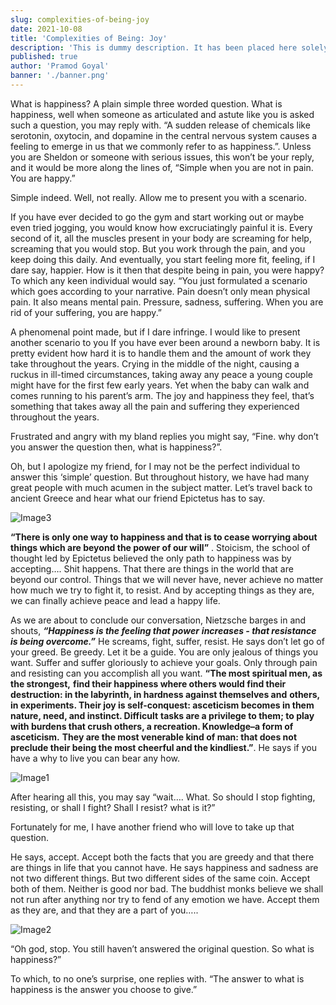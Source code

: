 ```yaml
---
slug: complexities-of-being-joy
date: 2021-10-08
title: 'Complexities of Being: Joy'
description: 'This is dummy description. It has been placed here solely to demonstrate the look and feel of finished, typeset text.'
published: true
author: 'Pramod Goyal'
banner: './banner.png'
---
```


What is happiness? A plain simple three worded question. What is happiness, well when someone as articulated
and astute like you is asked such a question, you may reply with. “A sudden release of chemicals like serotonin,
oxytocin, and dopamine in the central nervous system causes a feeling to emerge in us that we commonly refer 
to as happiness.”. Unless you are Sheldon or someone with serious issues, this won’t be your reply, and it would 
be more along the lines of, “Simple when you are not in pain. You are happy.” 

Simple indeed. Well, not really. Allow me to present you with a scenario.

If you have ever decided to go the gym and start working out or maybe even tried jogging, you would know how 
excruciatingly painful it is. Every second of it, all the muscles present in your body are screaming for help, 
screaming that you would stop. But you work through the pain, and you keep doing this daily. And eventually, you 
start feeling more fit, feeling, if I dare say, happier. How is it then that despite being in pain, you were happy? 
To which any keen individual would say. “You just formulated a scenario which goes according to your narrative. Pain 
doesn’t only mean physical pain. It also means mental pain. Pressure, sadness, suffering. When you are rid of your 
suffering, you are happy.”

A phenomenal point made, but if I dare infringe. I would like to present another scenario to you If you have ever 
been around a newborn baby. It is pretty evident how hard it is to handle them and the amount of work they take 
throughout the years. Crying in the middle of the night, causing a ruckus in ill-timed circumstances, taking away 
any peace a young couple might have for the first few early years. Yet when the baby can walk and comes running to 
his parent’s arm. The joy and happiness they feel, that’s something that takes away all the pain and suffering they 
experienced throughout the years.

Frustrated and angry with my bland replies you might say, “Fine. why don’t you answer the question then, 
what is happiness?”.

Oh, but I apologize my friend, for I may not be the perfect individual to answer this ‘simple’ question. But 
throughout history, we have had many great people with much acumen in the subject matter. Let’s travel back to 
ancient Greece and hear what our friend Epictetus has to say.

![Image3](./image3.jpg)

**“There is only one way to happiness and that is to cease worrying about things which are beyond the power of our will”**
. Stoicism, the school of thought led by Epictetus believed the only path to happiness was by accepting…. 
Shit happens. That there are things in the world that are beyond our control. Things that we will never have, 
never achieve no matter how much we try to fight it, to resist. And by accepting things as they are, we can finally 
achieve peace and lead a happy life. 

As we are about to conclude our conversation, Nietzsche barges in and shouts, **_“Happiness is the feeling that power_**
**_increases - that resistance is being overcome.”_** He screams, fight, suffer, resist. He says don’t let go of your greed. 
Be greedy. Let it be a guide. You are only jealous of things you want. Suffer and suffer gloriously to achieve your 
goals. Only through pain and resisting can you accomplish all you want. **“The most spiritual men, as the strongest,**
**find their happiness where others would find their destruction: in the labyrinth, in hardness against themselves and**
**others, in experiments. Their joy is self-conquest: asceticism becomes in them nature, need, and instinct. Difficult**
**tasks are a privilege to them; to play with burdens that crush others, a recreation. Knowledge–a form of asceticism.**
**They are the most venerable kind of man: that does not preclude their being the most cheerful and the kindliest.”**. He 
says if you have a why to live you can bear any how.

![Image1](./image1.jpg)

After hearing all this, you may say “wait…. What. So should I stop fighting, resisting, or shall I fight? Shall I resist? 
what is it?”

Fortunately for me, I have another friend who will love to take up that question. 

He says, accept. Accept both the facts that you are greedy and that there are things in life that you cannot have. 
He says happiness and sadness are not two different things. But two different sides of the same coin. Accept both of 
them. Neither is good nor bad. The buddhist monks believe we shall not run after anything nor try to fend of any emotion 
we have. Accept them as they are, and that they are a part of you…..

![Image2](./image2.jpg)

“Oh god, stop. You still haven’t answered the original question. So what is happiness?”

To which, to no one’s surprise, one replies with. “The answer to what is happiness is the answer you choose to give.”
